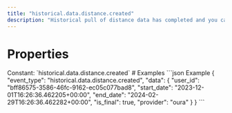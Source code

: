 ```yaml
---
title: "historical.data.distance.created"
description: "Historical pull of distance data has completed and you can now pull data for this resource."
---
```

# Properties
<ResponseField name="event_type" type="const string" required="true">
Constant: `historical.data.distance.created`
</ResponseField>
<ResponseField name="data" type="HistoricalDataCreated" required="true">
<Expandable title="HistoricalDataCreated" defaultOpen="true">
<ResponseField name="user_id" type="string" required="true">
</ResponseField>
<ResponseField name="start_date" type="string" required="true">
</ResponseField>
<ResponseField name="end_date" type="string" required="true">
</ResponseField>
<ResponseField name="is_final" type="boolean" required="true">
</ResponseField>
<ResponseField name="provider" type="string" required="true">
</ResponseField>
</Expandable>
</ResponseField>
# Examples
<CodeGroup>
```json Example
{
  "event_type": "historical.data.distance.created",
  "data": {
    "user_id": "bff86575-3586-46fc-9162-ec05c077bad8",
    "start_date": "2023-12-01T16:26:36.462205+00:00",
    "end_date": "2024-02-29T16:26:36.462282+00:00",
    "is_final": true,
    "provider": "oura"
  }
}
```
</CodeGroup>
